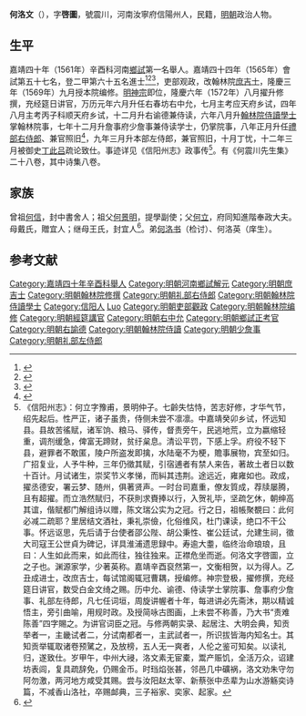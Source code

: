 {{明清人物信息框
| 姓名 = 何洛文
| 原名 =
| 圖片名稱= 
| 圖片大小 =
| 圖片說明 = 
| 最高職務 =禮部左侍郎兼翰林院侍读学士
| 國家 = 大明 
| 爵位 =
| 籍貫 = 河南汝寧府信陽州
| 族裔 = 
| 字號 = 字啓圖，號震川
| 諡號 =
| 出生日期 = 丙申闰十二月初一日
| 出生地點 = 
| 逝世日期 = 卒年不詳
| 逝世地點 =
| 墓葬 =
| 配偶 = 配高氏，累封宜人；继配张氏
| 親屬 = （子）浴家、奕家、起家、振家
| 出身 =
* 嘉靖四十年辛酉科河南鄉試第一名舉人
* 嘉靖四十四年乙丑科進士出身
| 經歷 =
| 著作 =  
}}
'''何洛文'''（{{bd|1536年||？|catIdx=}}），字'''啓圖'''，號震川，河南汝寧府信陽州人，民籍，[[明朝|明朝]]政治人物。

== 生平 ==
嘉靖四十年（1561年）辛酉科河南[[鄉試|鄉試]]第一名舉人。嘉靖四十四年（1565年）會試第五十七名，登二甲第六十五名進士<ref>{{Cite book|title=《皇明贡举考》卷五|author=[[张朝瑞|张朝瑞]]|publisher=《续修四库全书》史部第828册|year=|isbn=|location=|pages=}}</ref><ref>{{Cite book|title=贡举志五种 上|author=鲁小俊，江俊伟著|publisher=武汉大学出版社|year=2009|isbn=978-7-307-07043-1|location=武汉|pages=}}</ref><ref>{{cite book|author1=王兴亚，马怀云|title=河南历史名人籍里研究|date=2002年1月|publisher=郑州：中州古籍出版社|isbn=7-5348-1886-9|pages=592|accessdate=2017-04-08}}</ref>，吏部观政，改翰林院[[庶吉士|庶吉士]]，隆慶三年（1569年）九月授本院编修。[[明神宗|明神宗]]即位，隆慶六年（1572年）八月擢升修撰，充经筵日讲官，万历元年六月升任右春坊右中允，七月主考应天府乡试，四年八月主考丙子科顺天府乡试，十二月升右谕德兼侍读，六年八月升[[翰林院侍讀學士|翰林院侍讀學士]]掌翰林院事，七年十二月升詹事府少詹事兼侍读学士，仍掌院事，八年正月升任[[禮部右侍郎|禮部右侍郎]]、兼官照旧<ref>{{cite book|editor=河南省信阳县志总编辑室|title=重修信阳县志|date=1985年4月|pages=421|accessdate=2017-04-08}}</ref>，九年三月升本部左侍郎，兼官照旧，十月丁忧，十二年三月被御史[[丁此吕|丁此吕]]疏论致仕。事迹详见《信阳州志》政事传<ref>《信阳州志》：何立字豫甫，景明仲子。七齡失怙恃，苦志好修，才华气节，绍先起后。性严正，诸子虽贵，侍侧未尝不凛凛。中嘉靖癸卯乡试，怀远知县。县故苦徭赋，诸军饷、粮马、驿传，督责旁午，民逃地荒，立为嬴缩轻重，调剂缓急，俾富无蹄财，贫纡枲息。清讼平罚，下感上孚。府役不轻下县，避罪者不敢匿，陵户所盗发即擒，水陆毫不为梗，贍事展物，宾至如归。广招复业，人予牛种，三年仍徵其赋，引宿逋者有禁人来告，著故土者日以数十百计。月试诸生，崇奖节义孝悌，而糾其违荆。途远近，雍雍如也。政成，擢丞德安，署云梦、随州，俱著贤声。一时台司嘉重，僚友質成，荐牍屡腾，且有超擢。而立浩然賦归，不获則求賚捧以行，入贺礼毕，坚疏乞休，朝绅高其谊，偕賦都门解组诗以赠，陈文瑞公实为之冠。行之日，祖帳聚覩曰：此何必减二疏耶？里居结文酒社，秉礼崇儉，化俗维风，杜门课读，绝口不干公事。怀远讴思，先后请于台使者邵公陛、胡公秉性、崔公廷试，允建生祠，徵大司寇王公世貞为碑记，详具淮浦遗思録中。寿逾大耋，临终治命琅琅，且曰：人生如此而来，如此而往，独往独来。正襟危坐而逝。何洛文字啓圖，立之子也。渊源家学，少著英称。嘉靖辛酉裒然第一，文衡相贺，以为得人。乙丑成进士，改庶吉士，每试馆阁辄冠曹耦，授编修。神宗登极，擢修撰，充经筵日讲官，数受白金文绮之赐。历中允、谕德、侍读学士掌院事、詹事府少詹事、礼部左待郎，凡七任词垣，周旋讲幄者十年，每进讲必先斋沐，期以精诚悟主，旁引曲喻，用规时政。及授简咏古图画，上未尝不称善，乃大书“责难陈善”四字賜之。为讲官词臣之冠。与修两朝实录、起居注、大明会典，知贡举者一，主畿试者二，分试南都者一，主武試者一，所识拔皆海内知名士。其知贡举辄取诸卷预騭之，及放榜，五人无一爽者，人伦之鉴可知矣。以读礼归，遂致仕。岁甲午，中州大祲，洛文素无宦橐，鬻产赈饥，全活万众，诏建坊表闾，复具疏辞免，仍赐金币。时珰焰张甚，邻邑几中礦祸，洛文劝朱守勿阿勿激，两河地方咸受其赐。尝与汝阳赵太宰、新蔡张中丞辈为山水游觞奕诗篇，不减香山洛社，卒赐䘏典，三子裕家、奕家、起家。</ref>。有《何震川先生集》二十八卷，其中诗集八卷。

== 家族 ==
曾祖[[何信|何信]]，封中書舍人；祖父[[何景明|何景明]]，提學副使；父[[何立|何立]]，府同知進階奉政大夫。母戴氏，贈宜人；继母王氏，封宜人<ref>{{Cite book|title=天一阁藏明代科举录选刊 登科录 点校本|author=龚延明主编|publisher=宁波出版社|year=2016|isbn=978-7-5526-2320-8|location=宁波|pages=|quote=《天一閣藏明代科舉錄選刊.登科錄》之《嘉靖四十四年乙丑科登科錄》}}</ref>。弟[[何洛书|何洛书]]（检讨）、何洛英（庠生）。

==参考文献==
{{reflist}}

{{嘉靖四十四年乙丑科殿試金榜}}

{{Authority control}}
{{DEFAULTSORT:He何}}
[[Category:嘉靖四十年辛酉科舉人|Category:嘉靖四十年辛酉科舉人]]
[[Category:明朝河南鄉試解元|Category:明朝河南鄉試解元]]
[[Category:明朝庶吉士|Category:明朝庶吉士]]
[[Category:明朝翰林院修撰|Category:明朝翰林院修撰]]
[[Category:明朝礼部右侍郎|Category:明朝礼部右侍郎]]
[[Category:明朝翰林院侍讀學士|Category:明朝翰林院侍讀學士]]
[[Category:信阳人|Category:信阳人]]
[[Category:何姓|Luo]]
[[Category:明朝吏部觀政|Category:明朝吏部觀政]]
[[Category:明朝翰林院编修|Category:明朝翰林院编修]]
[[Category:明朝經筵講官|Category:明朝經筵講官]]
[[Category:明朝右中允|Category:明朝右中允]]
[[Category:明朝鄉試正考官|Category:明朝鄉試正考官]]
[[Category:明朝右諭德|Category:明朝右諭德]]
[[Category:明朝翰林院侍讀|Category:明朝翰林院侍讀]]
[[Category:明朝少詹事|Category:明朝少詹事]]
[[Category:明朝礼部左侍郎|Category:明朝礼部左侍郎]]